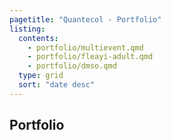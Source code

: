 ```yaml
---
pagetitle: "Quantecol - Portfolio"
listing:
  contents:
    - portfolio/multievent.qmd
    - portfolio/fleayi-adult.qmd
    - portfolio/dmso.qmd
  type: grid
  sort: "date desc"
---
```


## Portfolio
